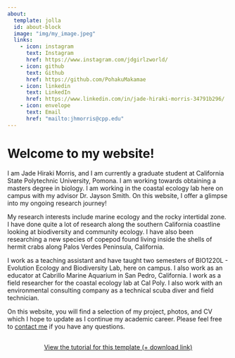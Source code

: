 ---
about:
  template: jolla
  id: about-block
  image: "img/my_image.jpeg"
  links:
    - icon: instagram
      text: Instagram
      href: https://www.instagram.com/jdgirlzworld/
    - icon: github
      text: Github
      href: https://github.com/PohakuMakamae
    - icon: linkedin
      text: LinkedIn
      href: https://www.linkedin.com/in/jade-hiraki-morris-34791b296/
    - icon: envelope
      text: Email
      href: "mailto:jhmorris@cpp.edu"  
---

::: {#about-block}
:::

# Welcome to my website!

I am Jade Hiraki Morris, and I am currently a graduate student at California State Polytechnic University, Pomona. I am working towards obtaining a masters degree in biology. I am working in the coastal ecology lab here on campus with my advisor Dr. Jayson Smith. On this website, I offer a glimpse into my ongoing research journey!

My research interests include marine ecology and the rocky intertidal zone. I have done quite a lot of research along the southern California coastline looking at biodiversity and community ecology. I have also been researching a new species of copepod found living inside the shells of hermit crabs along Palos Verdes Peninsula, California.

I work as a teaching assistant and have taught two semesters of BIO1220L - Evolution Ecology and Biodiversity Lab, here on campus. I also work as an educator at Cabrillo Marine Aquarium in San Pedro, California. I work as a field researcher for the coastal ecology lab at Cal Poly. I also work with an environmental consulting company as a technical scuba diver and field technician.

On this website, you will find a selection of my project, photos, and CV which I hope to update as I continue my academic career. Please feel free to [contact me](mailto:jhmorris@cpp.edu) if you have any questions.

```{=html}
<div  style="margin: 30px; text-align: center;">
<a class="btn btn-primary" href="https://www.marvinschmitt.com/blog/website-tutorial-quarto/" role="button" target="_blank" style="padding: 15px 30px;">View the tutorial for this template (+ download link)</a>
</div>
```

